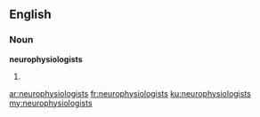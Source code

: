==English==

===Noun===
'''neurophysiologists'''

# {{plural of|neurophysiologist}}

[[ar:neurophysiologists]]
[[fr:neurophysiologists]]
[[ku:neurophysiologists]]
[[my:neurophysiologists]]